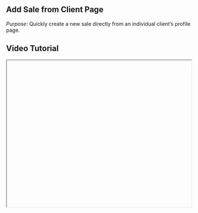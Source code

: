 


<div className="mdx-content">

##  Add Sale from Client Page

 

*Purpose*: Quickly create a new sale directly from an individual client’s profile page.

## Video Tutorial



<iframe
  width="100%"
  height="400"
  title="Add sale from client page tutorial"
  allowFullScreen
  className="rounded-lg"
/>

---

## Steps:



❶ **On the Clients Page**  
Find the target client and click on the **three-dot menu** next to their row.

❷ **Choose “Add Sale”**  
This will open the sales creation panel with the client’s details pre-filled.

❸ **Select Sale Items**  
Choose from:
- **Appointments, Products, Services, Vouchers, Memberships, Gift Cards**

❹ **Add Items to Cart**  
Apply any **discounts** or **promo codes**, if available.

❺ **Select Payment Method**  
Options include:
- Full Payment → **Paid**  
- Partial Payment → **Partially Paid**  
- No Payment → **Unpaid**

❻ **Complete the Sale**  
Click **Continue & Complete Payment** or save the sale.

❼ **Confirmation**  
A success message will appear indicating the sale has been added successfully.

---

**Tip for Front Desk or Sales Team**:  
Adding sales from the client’s page speeds up transactions, especially during upselling or walk-ins.

<div className="space-y-4 mt-6">

<div className="my-10 border-t border-gray-200" />

## More questions about this


</div>
<div className="space-y-4 mt-6">
  <details className="bg-white rounded-md p-4 border border-gray-300">
  <summary
    className="font-medium text-base text-gray-900"
    style={{
      backgroundColor: 'transparent',
      outline: 'none',
      cursor: 'pointer',
      userSelect: 'none',
      listStyle: 'none',
    }}
  >Can I edit the sale later?</summary>
   <p className="mt-2 text-sm text-gray-700">
      Yes, sales can be edited or refunded from the Sales History tab.
    </p>
  </details>

  <details className="bg-white rounded-md p-4 border border-gray-300">
  <summary
    className="font-medium text-base text-gray-900"
    style={{
      backgroundColor: 'transparent',
      outline: 'none',
      cursor: 'pointer',
      userSelect: 'none',
      listStyle: 'none',
    }}
  >What happens if I select no payment?</summary>
    <p className="mt-2 text-sm text-gray-700">
      The sale will be saved as unpaid and can be paid later or tracked in receivables.
    </p>
  </details>
</div>
</div>

---

<div className="space-y-4 mt-6">

<div className="my-10 border-t border-gray-200" />

<div className="mdx-content mt-10">

Was this article helpful?

<div style={{ display: 'flex', gap: '1rem' }}>
  <button style={{ padding: '0.5rem', borderRadius: '9999px', backgroundColor: '#f0f0f0' }}>
    👍
  </button>
  <button style={{ padding: '0.5rem', borderRadius: '9999px', backgroundColor: '#f0f0f0' }}>
    👎
  </button>
</div>
</div>

---
</div>
